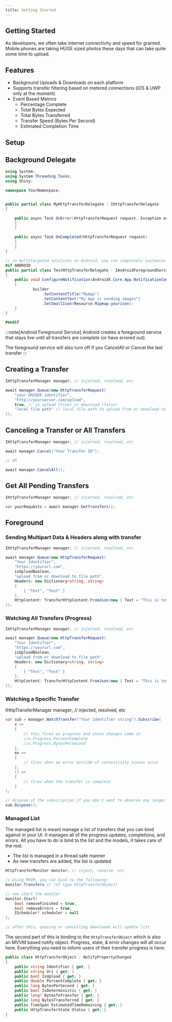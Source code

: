 ```yaml
---
title: Getting Started
---
```


## Getting Started 

As developers, we often take internet connectivity and speed for granted.  Mobile phones are taking HUGE sized photos these days that can take quite some time to upload.

## Features

* Background Uploads & Downloads on each platform
* Supports transfer filtering based on metered connections (iOS & UWP only at the moment)
* Event Based Metrics
  * Percentage Complete
  * Total Bytes Expected
  * Total Bytes Transferred
  * Transfer Speed (Bytes Per Second)
  * Estimated Completion Time

## Setup

<LibBuilder componentName="httptransfers" client:load />


## Background Delegate

```csharp
using System;
using System.Threading.Tasks;
using Shiny;

namespace YourNamespace;


public partial class MyHttpTransferDelegate : IHttpTransferDelegate
{

    public async Task OnError(HttpTransferRequest request, Exception ex) 
    {
    }

    public async Task OnCompleted(HttpTransferRequest request)
    {
    }
}

// in multitargeted solutions on Android, you can completely customize the foreground service notification
#if ANDROID
public partial class TestHttpTransferDelegate : IAndroidForegroundServiceDelegate
{
    public void ConfigureNotification(AndroidX.Core.App.NotificationCompat.Builder builder)
    {
            builder
                .SetContentTitle("MyApp")
                .SetContentText("My App is sending images")
                .SetSmallIcon(Resource.Mipmap.youricon);
    }
}

#endif

```

:::note[Android Foreground Service]
Android creates a foreground service that stays live until all transfers are complete (or have errored out).

The foreground service will also turn off if you CancelAll or Cancel the last transfer
:::


## Creating a Transfer

```csharp
IHttpTransferManager manager; // injected, resolved, etc

await manager.Queue(new HttpTransferRequest(
    "your UNIQUE identifier",
    "http://yourserver.com/upload", 
    true, // is upload (true) or download (false)
    "local file path" // local file path to upload from or download to
));

```

## Canceling a Transfer or All Transfers

```csharp
IHttpTransferManager manager; // injected, resolved, etc

await manager.Cancel("Your Transfer ID");

// OR

await manager.CancelAll();
```

## Get All Pending Transfers

```csharp
IHttpTransferManager manager; // injected, resolved, etc

var yourRequests = await manager.GetTransfers();
```

## Foreground

### Sending Multipart Data & Headers along with transfer

```csharp
IHttpTransferManager manager; // injected, resolved, etc

await manager.Queue(new HttpTransferRequest(
    "Your Identifier",
    "https://yoururl.com",
    isUploadBoolean,
    "upload from or download to file path",
    Headers: new Dictionary<string, string>
    {
        { "Test", "Test" }
    },
    HttpContent: TransferHttpContent.FromJson(new { Text = "This is test JSON" });
));
```

### Watching All Transfers (Progress)

```csharp
IHttpTransferManager manager; // injected, resolved, etc

await manager.Queue(new HttpTransferRequest(
    "Your Identifier",
    "https://yoururl.com",
    isUploadBoolean,
    "upload from or download to file path",
    Headers: new Dictionary<string, string>
    {
        { "Test", "Test" }
    },
    HttpContent: TransferHttpContent.FromJson(new { Text = "This is test JSON" });
));
```

### Watching a Specific Transfer

IHttpTransferManager manager; // injected, resolved, etc

```csharp
var sub = manager.WatchTransfer("Your identifier string").Subscribe(
    x => 
    {
        // this fires as progress and state changes come in
        //x.Progress.PercentComplete
        //x.Progress.BytesPerSecond
    },
    ex => 
    {
        // fires when an error outside of connectivity issues occur
    },
    () =>
    {
        // fires when the transfer is complete
    }
);

// dispose of the subscription if you don't want to observe any longer or let it complete
sub.Dispose();

```

### Managed List

The managed list is meant manage a list of transfers that you can bind against in your UI.  It manages all of the progress 
updates, completions, and errors.  All you have to do is bind to the list and the models, it takes care of the rest.

* The list is managed in a thread safe manner
* As new transfers are added, the list is updated

```csharp
HttpTransferMonitor monitor; // inject, resolve, etc

// Using MVVM, you can bind to the following:
monitor.Transfers // (of type HttpTransferObject)

// now start the monitor
monitor.Start(
    bool removeFinished = true,
    bool removeErrors = true,
    IScheduler? scheduler = null
);

// after this, queuing or cancelling downloads will update list
```

The second part of this is binding to the `HttpTransferObject` which is also an MVVM based notify object.  Progress, state, & error changes will
all occur here.  Everything you need to inform users of their transfer progress is here:

```csharp
public class HttpTransferObject : NotifyPropertyChanged
{
    public string Identifier { get; }
    public string Uri { get; }
    public bool IsUpload { get; }
    public double PercentComplete { get; }
    public long BytesPerSecond { get; }
    public bool IsDeterministic { get; }
    public long? BytesToTransfer { get; }
    public long BytesTransferred { get; }
    public TimeSpan EstimatedTimeRemaining { get; }
    public HttpTransferState Status { get; }
}
```